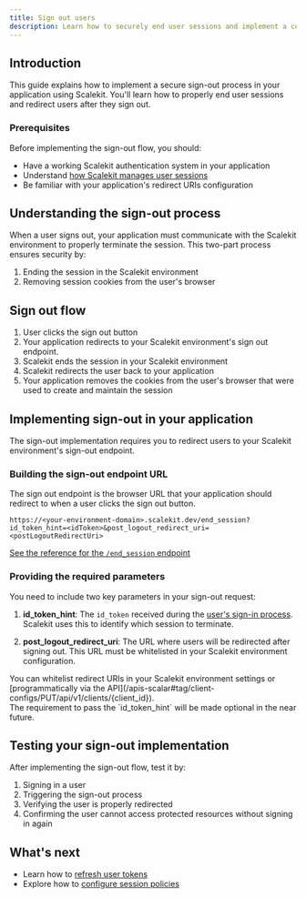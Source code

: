 ```yaml
---
title: Sign out users
description: Learn how to securely end user sessions and implement a complete sign-out flow
---
```



## Introduction

This guide explains how to implement a secure sign-out process in your application using Scalekit. You'll learn how to properly end user sessions and redirect users after they sign out.

### Prerequisites

Before implementing the sign-out flow, you should:
- Have a working Scalekit authentication system in your application
- Understand [how Scalekit manages user sessions](/manual/getting-started/manage-user-sessions#implementing-session-management)
- Be familiar with your application's redirect URIs configuration

## Understanding the sign-out process

When a user signs out, your application must communicate with the Scalekit environment to properly terminate the session. This two-part process ensures security by:
1. Ending the session in the Scalekit environment
2. Removing session cookies from the user's browser

## Sign out flow

<Steps>

1. User clicks the sign out button
2. Your application redirects to your Scalekit environment's sign out endpoint.
3. Scalekit ends the session in your Scalekit environment
4. Scalekit redirects the user back to your application
5. Your application removes the cookies from the user's browser that were used to create and maintain the session

</Steps>

## Implementing sign-out in your application

The sign-out implementation requires you to redirect users to your Scalekit environment's sign-out endpoint.

### Building the sign-out endpoint URL

The sign out endpoint is the browser URL that your application should redirect to when a user clicks the sign out button.

```http wrap "/end_session" "<postLogoutRedirectUri>" "<idToken>"
https://<your-environment-domain>.scalekit.dev/end_session?id_token_hint=<idToken>&post_logout_redirect_uri=<postLogoutRedirectUri>
```

[See the reference for the `/end_session` endpoint](/reference/concepts/auth-endpoints#the-end_session-endpoint)

### Providing the required parameters

You need to include two key parameters in your sign-out request:

1. **id_token_hint**: The `id_token` received during the [user's sign-in process](/manual/getting-started/authenticate-users#understanding-the-response). Scalekit uses this to identify which session to terminate.

2. **post_logout_redirect_uri**: The URL where users will be redirected after signing out. This URL must be whitelisted in your Scalekit environment configuration.

<Aside type='tip'>
You can whitelist redirect URIs in your Scalekit environment settings or [programmatically via the API](/apis-scalar#tag/client-configs/PUT/api/v1/clients/{client_id}).
</Aside>

<Aside type='caution'>
The requirement to pass the `id_token_hint` will be made optional in the near future.
</Aside>

## Testing your sign-out implementation

After implementing the sign-out flow, test it by:
1. Signing in a user
2. Triggering the sign-out process
3. Verifying the user is properly redirected
4. Confirming the user cannot access protected resources without signing in again

## What's next

- Learn how to [refresh user tokens](/manual/getting-started/refresh-tokens)
- Explore how to [configure session policies](/guides/product/session-policies)
